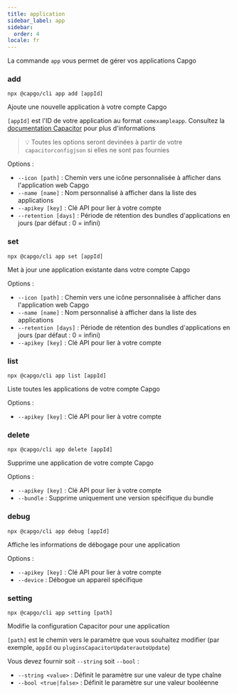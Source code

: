 ```yaml
---
title: application
sidebar_label: app
sidebar:
  order: 4
locale: fr
---
```


La commande `app` vous permet de gérer vos applications Capgo

### add

`npx @capgo/cli app add [appId]`

Ajoute une nouvelle application à votre compte Capgo

`[appId]` est l'ID de votre application au format `comexampleapp`. Consultez la [documentation Capacitor](https://capacitorjscom/docs/cli/commands/init/) pour plus d'informations

> 💡 Toutes les options seront devinées à partir de votre `capacitorconfigjson` si elles ne sont pas fournies

Options :

- `--icon [path]` : Chemin vers une icône personnalisée à afficher dans l'application web Capgo
- `--name [name]` : Nom personnalisé à afficher dans la liste des applications
- `--apikey [key]` : Clé API pour lier à votre compte
- `--retention [days]` : Période de rétention des bundles d'applications en jours (par défaut : 0 = infini)

### set

`npx @capgo/cli app set [appId]`

Met à jour une application existante dans votre compte Capgo

Options :

- `--icon [path]` : Chemin vers une icône personnalisée à afficher dans l'application web Capgo
- `--name [name]` : Nom personnalisé à afficher dans la liste des applications
- `--retention [days]` : Période de rétention des bundles d'applications en jours (par défaut : 0 = infini)
- `--apikey [key]` : Clé API pour lier à votre compte

### list

`npx @capgo/cli app list [appId]`

Liste toutes les applications de votre compte Capgo

Options :

- `--apikey [key]` : Clé API pour lier à votre compte

### delete

`npx @capgo/cli app delete [appId]`

Supprime une application de votre compte Capgo

Options :

- `--apikey [key]` : Clé API pour lier à votre compte
- `--bundle` : Supprime uniquement une version spécifique du bundle

### debug

`npx @capgo/cli app debug [appId]`

Affiche les informations de débogage pour une application

Options :

- `--apikey [key]` : Clé API pour lier à votre compte
- `--device` : Débogue un appareil spécifique

### setting

`npx @capgo/cli app setting [path]`

Modifie la configuration Capacitor pour une application

`[path]` est le chemin vers le paramètre que vous souhaitez modifier (par exemple, `appId` ou `pluginsCapacitorUpdaterautoUpdate`)

Vous devez fournir soit `--string` soit `--bool` :

- `--string <value>` : Définit le paramètre sur une valeur de type chaîne
- `--bool <true|false>` : Définit le paramètre sur une valeur booléenne